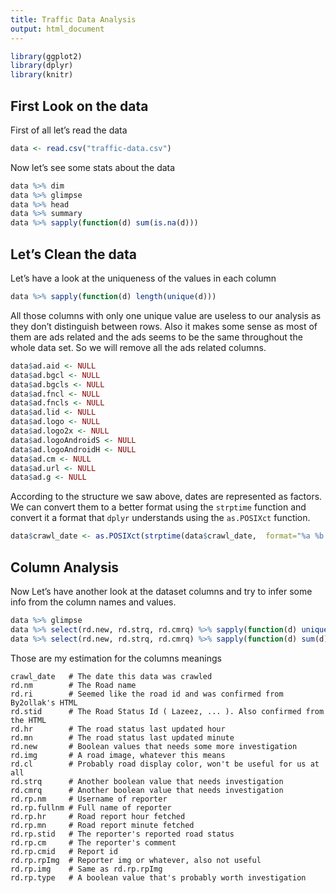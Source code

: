 ```yaml
---
title: Traffic Data Analysis
output: html_document
---
```


```r
library(ggplot2)
library(dplyr)
library(knitr)
```

## First Look on the data

First of all let's read the data

```r
data <- read.csv("traffic-data.csv")
```

Now let's see some stats about the data

```r
data %>% dim
data %>% glimpse
data %>% head
data %>% summary
data %>% sapply(function(d) sum(is.na(d)))
```

## Let's Clean the data

Let's have a look at the uniqueness of the values in each column

```r
data %>% sapply(function(d) length(unique(d)))
```
All those columns with only one unique value are useless to our analysis as they don't distinguish between rows. Also it makes some sense as most of them are ads related and the ads seems to be the same throughout the whole data set. So we will remove all the ads related columns.

```r
data$ad.aid <- NULL
data$ad.bgcl <- NULL
data$ad.bgcls <- NULL
data$ad.fncl <- NULL
data$ad.fncls <- NULL
data$ad.lid <- NULL
data$ad.logo <- NULL
data$ad.logo2x <- NULL
data$ad.logoAndroidS <- NULL
data$ad.logoAndroidH <- NULL
data$ad.cm <- NULL
data$ad.url <- NULL
data$ad.g <- NULL
```

According to the structure we saw above, dates are represented as factors. We can convert them to a better format using the `strptime` function and convert it a format that `dplyr` understands using the `as.POSIXct` function.

```r
data$crawl_date <- as.POSIXct(strptime(data$crawl_date,  format="%a %b %d %H:%M:%S UTC %y", tz="UTC"))
```

## Column Analysis

Now Let's have another look at the dataset columns and try to infer some info from the column names and values.

```r
data %>% glimpse
data %>% select(rd.new, rd.strq, rd.cmrq) %>% sapply(function(d) unique(d))
data %>% select(rd.new, rd.strq, rd.cmrq) %>% sapply(function(d) sum(d))
```

Those are my estimation for the columns meanings
```
crawl_date   # The date this data was crawled
rd.nm        # The Road name
rd.ri        # Seemed like the road id and was confirmed from By2ollak's HTML
rd.stid      # The Road Status Id ( Lazeez, ... ). Also confirmed from the HTML
rd.hr        # The road status last updated hour
rd.mn        # The road status last updated minute
rd.new       # Boolean values that needs some more investigation
rd.img       # A road image, whatever this means
rd.cl        # Probably road display color, won't be useful for us at all
rd.strq      # Another boolean value that needs investigation
rd.cmrq      # Another boolean value that needs investigation
rd.rp.nm     # Username of reporter
rd.rp.fullnm # Full name of reporter
rd.rp.hr     # Road report hour fetched
rd.rp.mn     # Road report minute fetched
rd.rp.stid   # The reporter's reported road status
rd.rp.cm     # The reporter's comment
rd.rp.cmid   # Report id
rd.rp.rpImg  # Reporter img or whatever, also not useful
rd.rp.img    # Same as rd.rp.rpImg
rd.rp.type   # A boolean value that's probably worth investigation
```



